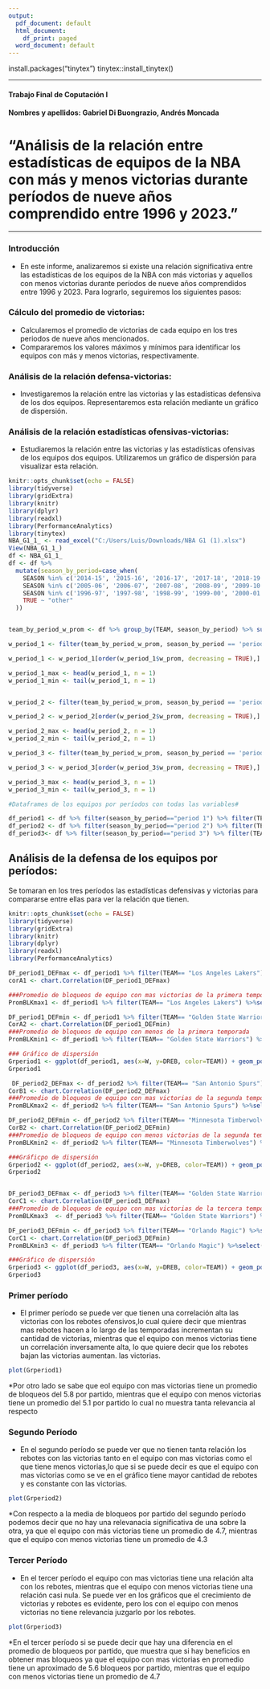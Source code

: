 ```yaml
---
output:
  pdf_document: default
  html_document:
    df_print: paged
  word_document: default
---
```


install.packages("tinytex")
tinytex::install_tinytex()

---
 
#### Trabajo Final de Coputación I
#### Nombres y apellidos: Gabriel Di Buongrazio, Andrés Moncada

# "Análisis de la relación entre estadísticas de equipos de la NBA con más y menos victorias durante períodos de nueve años comprendido entre 1996 y 2023."

---
### Introducción
  
* En este informe, analizaremos si existe una relación significativa entre las estadísticas de los equipos de la NBA con más victorias y aquellos con menos victorias durante períodos de nueve años comprendidos entre 1996 y 2023. Para lograrlo, seguiremos los siguientes pasos:
  
### Cálculo del promedio de victorias:
  * Calcularemos el promedio de victorias de cada equipo en los tres periodos de nueve años mencionados.
* Compararemos los valores máximos y mínimos para identificar los equipos con más y menos victorias, respectivamente.

### Análisis de la relación defensa-victorias:
* Investigaremos la relación entre las victorias y las estadísticas defensiva de los dos equipos. Representaremos esta relación mediante un gráfico de dispersión.

### Análisis de la relación estadísticas ofensivas-victorias:
* Estudiaremos la relación entre las victorias y las estadísticas ofensivas de los equipos dos equipos. Utilizaremos un gráfico de dispersión para visualizar esta relación.

```r
knitr::opts_chunk$set(echo = FALSE)
library(tidyverse)
library(gridExtra)
library(knitr)
library(dplyr)
library(readxl)
library(PerformanceAnalytics)
library(tinytex)
NBA_G1_1_ <- read_excel("C:/Users/Luis/Downloads/NBA G1 (1).xlsx")
View(NBA_G1_1_)
df <- NBA_G1_1_
df <- df %>%
  mutate(season_by_period=case_when(
    SEASON %in% c('2014-15', '2015-16', '2016-17', '2017-18', '2018-19', '2019-20', '2020-21', '2021-22', '2022-23') ~ "period 3",
    SEASON %in% c('2005-06', '2006-07', '2007-08', '2008-09', '2009-10', '2010-11', '2011-12', '2012-13', '2013-14') ~ "period 2",
    SEASON %in% c('1996-97', '1997-98', '1998-99', '1999-00', '2000-01', '2001-02', '2002-03', '2003-04', '2004-05') ~ "period 1",
    TRUE ~ "other"
  ))


team_by_period_w_prom <- df %>% group_by(TEAM, season_by_period) %>% summarise(w_prom = mean(W))

w_period_1 <- filter(team_by_period_w_prom, season_by_period == 'period 1')

w_period_1 <- w_period_1[order(w_period_1$w_prom, decreasing = TRUE),]

w_period_1_max <- head(w_period_1, n = 1)
w_period_1_min <- tail(w_period_1, n = 1)


w_period_2 <- filter(team_by_period_w_prom, season_by_period == 'period 2')

w_period_2 <- w_period_2[order(w_period_2$w_prom, decreasing = TRUE),]

w_period_2_max <- head(w_period_2, n = 1)
w_period_2_min <- tail(w_period_2, n = 1)

w_period_3 <- filter(team_by_period_w_prom, season_by_period == 'period 3')

w_period_3 <- w_period_3[order(w_period_3$w_prom, decreasing = TRUE),]

w_period_3_max <- head(w_period_3, n = 1)
w_period_3_min <- tail(w_period_3, n = 1)

#Dataframes de los equipos por períodos con todas las variables#

df_period1 <- df %>% filter(season_by_period=="period 1") %>% filter(TEAM=="Los Angeles Lakers"|TEAM=="Golden State Warriors")
df_period2 <- df %>% filter(season_by_period=="period 2") %>% filter(TEAM=="San Antonio Spurs"|TEAM=="Minnesota Timberwolves")
df_period3<- df %>% filter(season_by_period=="period 3") %>% filter(TEAM==""|TEAM=="Orlando Magic")

```

## Análisis de la defensa de los equipos por períodos:
Se tomaran en los tres períodos las estadísticas defensivas y victorias para compararse entre ellas para ver la relación que tienen.

```r
knitr::opts_chunk$set(echo = FALSE)
library(tidyverse)
library(gridExtra)
library(knitr)
library(dplyr)
library(readxl)
library(PerformanceAnalytics)

DF_period1_DEFmax <- df_period1 %>% filter(TEAM== "Los Angeles Lakers") %>% select(W,DREB)
corA1 <- chart.Correlation(DF_period1_DEFmax)

###Promedio de bloqueos de equipo con mas victorias de la primera temporada
PromBLKmax1 <- df_period1 %>% filter(TEAM== "Los Angeles Lakers") %>%select(BLK) %>% summarise(mean(BLK))

DF_period1_DEFmin <- df_period1 %>% filter(TEAM== "Golden State Warriors") %>%select(W,DREB)
CorA2 <- chart.Correlation(DF_period1_DEFmin)
###Promedio de bloqueos de equipo con menos de la primera temporada
PromBLKmin1 <- df_period1 %>% filter(TEAM== "Golden State Warriors") %>%select(BLK) %>% summarise(mean(BLK))

### Gráfico de dispersión 
Grperiod1 <- ggplot(df_period1, aes(x=W, y=DREB, color=TEAM)) + geom_point(size=3.0,) + theme_classic() + labs(title= "Victorias vs REBOTES (primer periodo)", x= "WINS", y= "REBOTES")
Grperiod1

 DF_period2_DEFmax <- df_period2 %>% filter(TEAM== "San Antonio Spurs") %>%select(W,DREB) 
CorB1 <- chart.Correlation(DF_period2_DEFmax)
###Promedio de bloqueos de equipo con mas victorias de la segunda temporada
PromBLKmax2 <- df_period2 %>% filter(TEAM== "San Antonio Spurs") %>%select(BLK) %>% summarise(mean(BLK))

DF_period2_DEFmin <- df_period2 %>% filter(TEAM== "Minnesota Timberwolves") %>%select(W,DREB)
CorB2 <- chart.Correlation(DF_period2_DEFmin)
###Promedio de bloqueos de equipo con menos victorias de la segunda temporada
PromBLKmin2 <- df_period2 %>% filter(TEAM== "Minnesota Timberwolves") %>%select(BLK) %>% summarise(mean(BLK))

###Gráficpo de dispersión
Grperiod2 <- ggplot(df_period2, aes(x=W, y=DREB, color=TEAM)) + geom_point(size=3.0,) + theme_classic() + labs(title= "Victorias vs REBOTES (segundo periodo)",x= "WINS", y= "REBOTES")
Grperiod2


DF_period3_DEFmax <- df_period3 %>% filter(TEAM== "Golden State Warriors") %>% select(W,DREB)
CorC1 <- chart.Correlation(DF_period1_DEFmax)
###Promedio de bloqueos de equipo con mas victorias de la tercera temporada
PromBLKmax3  <- df_period3 %>% filter(TEAM== "Golden State Warriors") %>%select(BLK) %>% summarise(mean(BLK))

DF_period3_DEFmin <- df_period3 %>% filter(TEAM== "Orlando Magic") %>%select(W,DREB)
CorC1 <- chart.Correlation(DF_period3_DEFmin)
PromBLKmin3 <- df_period3 %>% filter(TEAM== "Orlando Magic") %>%select(BLK) %>% summarise(mean(BLK))

###Gráfico de dispersión
Grperiod3 <- ggplot(df_period3, aes(x=W, y=DREB, color=TEAM)) + geom_point(size=3.0,) + theme_classic() + labs(title= "Victorias vs REBOTES (tercer periodo)",x= "WINS", y= "REBOTES")
Grperiod3

```

### Primer período

* El primer período se puede ver que tienen una correlación alta las victorias con los rebotes ofensivos,lo cual quiere decir que mientras mas rebotes hacen a lo largo de las temporadas incrementan su cantidad de victorias, mientras que el equipo con menos victorias tiene un correlación inversamente alta, lo que quiere decir que los rebotes bajan las victorias aumentan.
las victorias. 
```r
plot(Grperiod1)
```

*Por otro lado se sabe que eol equipo con mas victorias tiene un promedio de bloqueos del 5.8 por partido, mientras que el equipo con menos victorias tiene un promedio del 5.1 por partido lo cual no muestra tanta relevancia al respecto

### Segundo Período

* En el segundo período se puede ver que no tienen tanta relación los rebotes con las victorias tanto en el equipo con mas victorias como el que tiene menos victorias,lo que si se puede decir es que el equipo con mas victorias como se ve en el gráfico tiene mayor cantidad de rebotes y es constante con las victorias.

```r
plot(Grperiod2)
```

*Con respecto a la media de bloqueos por partido del segundo período podemos decir que no hay una relevanacia significativa de una sobre la otra, ya que el equipo con más victorias tiene un promedio de 4.7, mientras que el equipo con menos victorias tiene un promedio de 4.3

### Tercer Período

* En el tercer período el equipo con mas victorias tiene una relación alta con los rebotes, mientras que el equipo con menos victorias tiene una relación casi nula. Se puede ver en los gráficos que el crecimiento de victorias y rebotes es evidente, pero los con el equipo con menos victorias no tiene relevancia juzgarlo por los rebotes.

```r
plot(Grperiod3)
```

*En el tercer período si se puede decir que hay una diferencia en el promedio de bloqueos por partido, que muestra que si hay beneficios en obtener mas bloqueos ya que el equipo con mas victorias en promedio tiene un aproximado de 5.6 bloqueos por partido, mientras que el equipo con menos victorias tiene un promedio de 4.7

